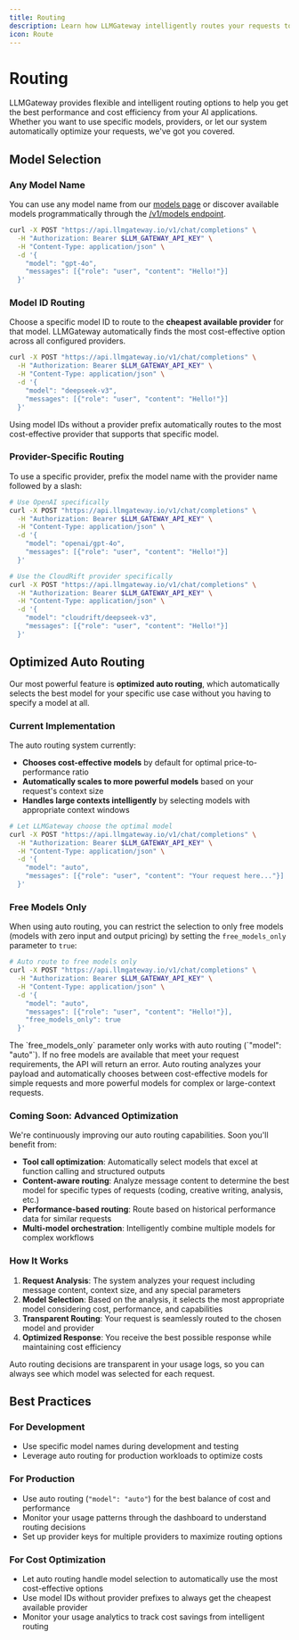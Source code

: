 ```yaml
---
title: Routing
description: Learn how LLMGateway intelligently routes your requests to the best available models and providers.
icon: Route
---
```



# Routing

LLMGateway provides flexible and intelligent routing options to help you get the best performance and cost efficiency from your AI applications. Whether you want to use specific models, providers, or let our system automatically optimize your requests, we've got you covered.

## Model Selection

### Any Model Name

You can use any model name from our [models page](https://llmgateway.io/models) or discover available models programmatically through the [/v1/models endpoint](/v1_models).

```bash
curl -X POST "https://api.llmgateway.io/v1/chat/completions" \
  -H "Authorization: Bearer $LLM_GATEWAY_API_KEY" \
  -H "Content-Type: application/json" \
  -d '{
    "model": "gpt-4o",
    "messages": [{"role": "user", "content": "Hello!"}]
  }'
```

### Model ID Routing

Choose a specific model ID to route to the **cheapest available provider** for that model. LLMGateway automatically finds the most cost-effective option across all configured providers.

```bash
curl -X POST "https://api.llmgateway.io/v1/chat/completions" \
  -H "Authorization: Bearer $LLM_GATEWAY_API_KEY" \
  -H "Content-Type: application/json" \
  -d '{
    "model": "deepseek-v3",
    "messages": [{"role": "user", "content": "Hello!"}]
  }'
```

<Callout type="info">
	Using model IDs without a provider prefix automatically routes to the most
	cost-effective provider that supports that specific model.
</Callout>

### Provider-Specific Routing

To use a specific provider, prefix the model name with the provider name followed by a slash:

```bash
# Use OpenAI specifically
curl -X POST "https://api.llmgateway.io/v1/chat/completions" \
  -H "Authorization: Bearer $LLM_GATEWAY_API_KEY" \
  -H "Content-Type: application/json" \
  -d '{
    "model": "openai/gpt-4o",
    "messages": [{"role": "user", "content": "Hello!"}]
  }'

# Use the CloudRift provider specifically
curl -X POST "https://api.llmgateway.io/v1/chat/completions" \
  -H "Authorization: Bearer $LLM_GATEWAY_API_KEY" \
  -H "Content-Type: application/json" \
  -d '{
    "model": "cloudrift/deepseek-v3",
    "messages": [{"role": "user", "content": "Hello!"}]
  }'
```

## Optimized Auto Routing

Our most powerful feature is **optimized auto routing**, which automatically selects the best model for your specific use case without you having to specify a model at all.

### Current Implementation

The auto routing system currently:

- **Chooses cost-effective models** by default for optimal price-to-performance ratio
- **Automatically scales to more powerful models** based on your request's context size
- **Handles large contexts intelligently** by selecting models with appropriate context windows

```bash
# Let LLMGateway choose the optimal model
curl -X POST "https://api.llmgateway.io/v1/chat/completions" \
  -H "Authorization: Bearer $LLM_GATEWAY_API_KEY" \
  -H "Content-Type: application/json" \
  -d '{
    "model": "auto",
    "messages": [{"role": "user", "content": "Your request here..."}]
  }'
```

### Free Models Only

When using auto routing, you can restrict the selection to only free models (models with zero input and output pricing) by setting the `free_models_only` parameter to `true`:

```bash
# Auto route to free models only
curl -X POST "https://api.llmgateway.io/v1/chat/completions" \
  -H "Authorization: Bearer $LLM_GATEWAY_API_KEY" \
  -H "Content-Type: application/json" \
  -d '{
    "model": "auto",
    "messages": [{"role": "user", "content": "Hello!"}],
    "free_models_only": true
  }'
```

<Callout type="info">
	The `free_models_only` parameter only works with auto routing (`"model":
	"auto"`). If no free models are available that meet your request requirements,
	the API will return an error.
</Callout>

<Callout type="success">
	Auto routing analyzes your payload and automatically chooses between
	cost-effective models for simple requests and more powerful models for complex
	or large-context requests.
</Callout>

### Coming Soon: Advanced Optimization

We're continuously improving our auto routing capabilities. Soon you'll benefit from:

- **Tool call optimization**: Automatically select models that excel at function calling and structured outputs
- **Content-aware routing**: Analyze message content to determine the best model for specific types of requests (coding, creative writing, analysis, etc.)
- **Performance-based routing**: Route based on historical performance data for similar requests
- **Multi-model orchestration**: Intelligently combine multiple models for complex workflows

### How It Works

1. **Request Analysis**: The system analyzes your request including message content, context size, and any special parameters
2. **Model Selection**: Based on the analysis, it selects the most appropriate model considering cost, performance, and capabilities
3. **Transparent Routing**: Your request is seamlessly routed to the chosen model and provider
4. **Optimized Response**: You receive the best possible response while maintaining cost efficiency

<Callout type="info">
	Auto routing decisions are transparent in your usage logs, so you can always
	see which model was selected for each request.
</Callout>

## Best Practices

### For Development

- Use specific model names during development and testing
- Leverage auto routing for production workloads to optimize costs

### For Production

- Use auto routing (`"model": "auto"`) for the best balance of cost and performance
- Monitor your usage patterns through the dashboard to understand routing decisions
- Set up provider keys for multiple providers to maximize routing options

### For Cost Optimization

- Let auto routing handle model selection to automatically use the most cost-effective options
- Use model IDs without provider prefixes to always get the cheapest available provider
- Monitor your usage analytics to track cost savings from intelligent routing
